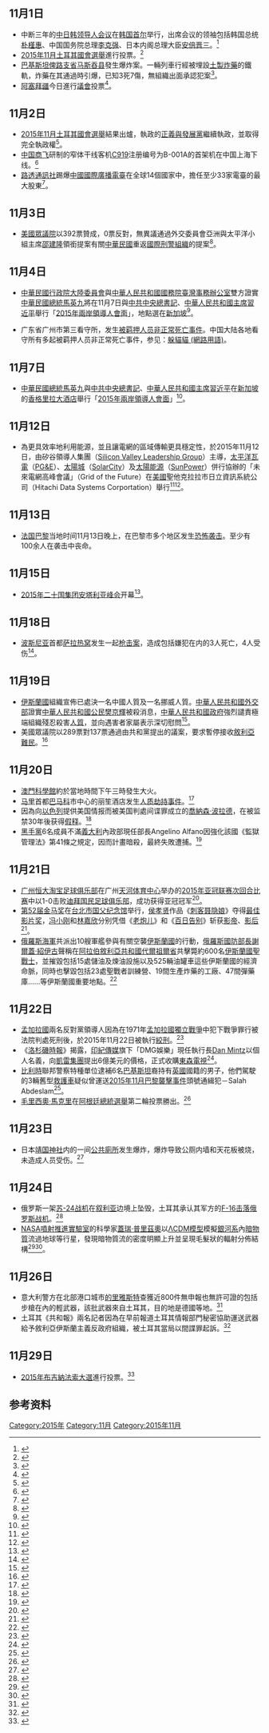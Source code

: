 <noinclude>{{monthInNews|2015|11}}</noinclude>
== 11月1日 ==
*中断三年的[[中日韩领导人会议|中日韩领导人会议]]在[[韩国|韩国]][[首尔|首尔]]举行，出席会议的领袖包括韩国总统[[朴槿惠|朴槿惠]]、中国国务院总理[[李克强|李克强]]、日本内阁总理大臣[[安倍晋三|安倍晋三]]。<ref>{{cite web|title=李克强将出席第六次中日韩领导人会议|url=http://china.cnr.cn/news/20151101/t20151101_520348064.shtml|website=央广网|date=2015年11月1日|accessdate=2015年11月1日|archive-date=2015年12月8日|archive-url=https://web.archive.org/web/20151208172003/http://china.cnr.cn/news/20151101/t20151101_520348064.shtml|dead-url=no}}</ref>
*[[2015年11月土耳其大選|2015年11月土耳其國會選舉]]進行投票。<ref>{{Cite news |url=http://www.voachinese.com/content/turkey-election-20151101/3031688.html |title=土耳其在经济政治动荡中第二次举行选举 |publisher=美國之音 |date=2015-11-01 |accessdate=2015-11-01 |archive-date=2015-11-02 |archive-url=https://web.archive.org/web/20151102174512/http://www.voachinese.com/content/turkey-election-20151101/3031688.html |dead-url=no }}</ref>
*[[巴基斯坦|巴基斯坦]][[俾路支省|俾路支省]][[马斯吞县|马斯吞县]]發生爆炸案。一輛列車行經被埋設[[土製炸藥|土製炸藥]]的鐵軌，炸藥在其通過時引爆，已知3死7傷，無組織出面承認犯案<ref>{{cite news|title=Railway Bombing Kills 3 Passengers in Pakistan|url=http://www.nytimes.com/aponline/2015/11/01/world/asia/ap-as-pakistan.html?_r=0|accessdate=2015-11-01|agency=ap|publisher=nytimes|date=2015-11-01}}</ref>。
*[[阿塞拜疆|阿塞拜疆]]今日進行[[国民议会_(阿塞拜疆)|議會]]{{le|2015年亞塞拜然議會選舉|Azerbaijani parliamentary election, 2015|選舉}}投票<ref>{{cite news|title=Azerbaijan holds parliamentary vote amid free speech limits|url=http://news.yahoo.com/azerbaijan-holds-parliamentary-vote-amid-free-speech-limits-094530013.html|accessdate=2015-11-01|agency=ap|date=2015-11-01|deadurl=yes|archiveurl=https://web.archive.org/web/20151208070530/http://news.yahoo.com/azerbaijan-holds-parliamentary-vote-amid-free-speech-limits-094530013.html|archivedate=2015-12-08}}</ref>。
== 11月2日 ==
*[[2015年11月土耳其大選|2015年11月土耳其國會選舉]]結果出爐，執政的[[正義與發展黨|正義與發展黨]]繼續執政，並取得完全執政權<ref>{{cite news|author=[[千禧年雜誌|千禧年雜誌]]國際中心|title=土耳其第26屆大國民議會選舉出爐 正義與發展黨鞏固政權持續執政|url=http://millenniummag_todaynews.dudaone.com/2015-11-02-1|work=《[[千禧年雜誌|千禧年雜誌]]》|date=2015-11-02|language=zh-tw|deadurl=yes|archiveurl=https://web.archive.org/web/20151208123447/http://millenniummag_todaynews.dudaone.com/2015-11-02-1|archivedate=2015-12-08|accessdate=2015-11-02}}</ref>。
*[[中国商飞|中国商飞]]研制的窄体干线客机[[C919|C919]]注册编号为B-001A的首架机在中国上海下线。<ref>{{Cite web |url=http://news.xinhuanet.com/fortune/2015-11/02/c_1117008884.htm |title=国产大型客机C919首架机在上海总装下线 |accessdate=2015-11-02 |archive-date=2015-11-06 |archive-url=https://web.archive.org/web/20151106084825/http://news.xinhuanet.com/fortune/2015-11/02/c_1117008884.htm |dead-url=no }}</ref>
*[[路透通訊社|路透通訊社]]踢爆[[中國國際廣播電臺|中國國際廣播電臺]]在全球14個國家中，擔任至少33家電臺的最大股東<ref>{{cite news|author=[[千禧年雜誌|千禧年雜誌]]國際中心|title=《路透通訊社》調查踢爆 中國國際廣播電臺開始收購各國電臺|url=http://millenniummag_todaynews.dudaone.com/2015-11-09-1|work=《[[千禧年雜誌|千禧年雜誌]]》|date=2015-11-09|language=zh-tw|deadurl=yes|archiveurl=https://web.archive.org/web/20151117115020/http://millenniummag_todaynews.dudaone.com/2015-11-09-1|archivedate=2015-11-17|accessdate=2015-11-09}}</ref>。
== 11月3日 ==
*[[美國眾議院|美國眾議院]]以392票贊成，0票反對，無異議通過外交委員會亞洲與太平洋小組主席[[邵建隆|邵建隆]]領銜提案有關[[中華民國|中華民國]]重返[[國際刑警組織|國際刑警組織]]的提案<ref>{{cite news|author=[[千禧年雜誌|千禧年雜誌]]突發中心|title=無異議通過！ 美國聯邦眾議院將協助臺灣重返國際刑警組織|url=http://millenniummag.dudaone.com/2015-11-03-1|work=《[[千禧年雜誌|千禧年雜誌]]》|date=2015-11-03|language=zh-tw|deadurl=yes|archiveurl=https://web.archive.org/web/20151208101913/http://millenniummag.dudaone.com/2015-11-03-1|archivedate=2015-12-08|accessdate=2015-11-04}}</ref>。
== 11月4日 ==
*[[中華民國|中華民國]][[行政院大陸委員會|行政院大陸委員會]]與[[中華人民共和國|中華人民共和國]][[國務院臺灣事務辦公室|國務院臺灣事務辦公室]]雙方證實[[中華民國總統|中華民國總統]][[馬英九|馬英九]]將在11月7日與[[中國共產黨中央委員會總書記|中共中央總書記]]、[[中華人民共和國主席|中華人民共和國主席]][[習近平|習近平]]舉行「[[2015年兩岸領導人會面|2015年兩岸領導人會面]]」，地點選在[[新加坡|新加坡]]<ref>{{cite news|author=[[千禧年雜誌|千禧年雜誌]]政治中心|title=新加坡中間牽線 中國國家主席將與臺灣總統會面|url=http://millenniummag_todaynews.dudaone.com/2015-11-04-1|work=《[[千禧年雜誌|千禧年雜誌]]》|date=2015-11-04|language=zh-tw|deadurl=yes|archiveurl=https://web.archive.org/web/20151117075855/http://millenniummag_todaynews.dudaone.com/2015-11-04-1|archivedate=2015-11-17|accessdate=2015-11-04}}</ref>。

*广东省广州市第三看守所，发生[[张六毛死于广州第三看守所事件|被羁押人员非正常死亡事件]]。中国大陆各地看守所有多起被羁押人员非正常死亡事件，参见：[[躲貓貓_(網路用語)|躲貓貓 (網路用語)]]。

== 11月7日 ==
*[[中華民國總統|中華民國總統]][[馬英九|馬英九]]與[[中國共產黨中央委員會總書記|中共中央總書記]]、[[中華人民共和國主席|中華人民共和國主席]][[習近平|習近平]]在[[新加坡|新加坡]]的[[新加坡香格里拉大酒店|香格里拉大酒店]]舉行「[[2015年兩岸領導人會面|2015年兩岸領導人會面]]」<ref>{{Cite web|url=http://news.xinhuanet.com/2015-11/07/c_1117071846.htm|title=中共中央总书记、国家主席习近平于11月7日下午同台湾方面领导人马英九在新加坡会面|publisher=新华网|accessdate=2015-11-07|archive-date=2015-11-17|archive-url=https://web.archive.org/web/20151117032906/http://news.xinhuanet.com/2015-11/07/c_1117071846.htm|dead-url=no}}</ref>。
== 11月12日 ==
*為更具效率地利用能源，並且讓電網的區域傳輸更具穩定性，於2015年11月12日，由矽谷領導人集團（[[Silicon_Valley_Leadership_Group|Silicon Valley Leadership Group]]）主導，[[太平洋瓦電公司|太平洋瓦電]]（[[PG&E|PG&E]]）、[[太陽城_(美國)|太陽城]]（[[SolarCity|SolarCity]]）及[[太陽能源|太陽能源]]（[[SunPower|SunPower]]）併行協辦的「未來電網高峰會議」（Grid of the Future）在[[美國|美國]]聖他克拉拉市日立資訊系統公司（Hitachi Data Systems Corportation）舉行<ref>{{Cite web|url=http://www.taiwantrade.com.tw/CH/bizsearchdetail/8086672/C/|title=新電網系統 解決能源危機|publisher=台灣經貿網|accessdate=2015-11-17|language=zh-tw|archive-date=2015-11-19|archive-url=https://web.archive.org/web/20151119011351/http://www.taiwantrade.com.tw/CH/bizsearchdetail/8086672/C/|dead-url=no}}</ref><ref>{{Cite web|url=http://www.worldjournal.com/3527963/article-%E6%96%B0%E9%9B%BB%E7%B6%B2%E7%B3%BB%E7%B5%B1-%E8%A7%A3%E6%B1%BA%E8%83%BD%E6%BA%90%E5%8D%B1%E6%A9%9F/?ref=%E8%88%8A%E9%87%91%E5%B1%B1|title=新電網系統 解決能源危機|publisher=世界新聞網|accessdate=2015-11-13|language=zh-tw|deadurl=yes|archiveurl=https://archive.is/20151118070841/http://www.worldjournal.com/3527963/article-%E6%96%B0%E9%9B%BB%E7%B6%B2%E7%B3%BB%E7%B5%B1-%E8%A7%A3%E6%B1%BA%E8%83%BD%E6%BA%90%E5%8D%B1%E6%A9%9F/?ref=%E8%88%8A%E9%87%91%E5%B1%B1|archivedate=2015-11-18}}</ref>。

== 11月13日 ==
*[[法国|法国]][[巴黎|巴黎]]当地时间11月13日晚上，在巴黎市多个地区发生[[2015年11月巴黎袭击案|恐怖袭击]]。至少有100余人在袭击中丧命。

== 11月15日==
*[[2015年二十国集团安塔利亚峰会|2015年二十国集团安塔利亚峰会]]开幕<ref>{{cite news|title=Angela Merkel at G20: 'We are stronger than any form of terrorism'|url=http://money.cnn.com/2015/11/15/news/economy/paris-attack-g20-summit/index.html|agency=CNN|date=2015-11-16|accessdate=2017-07-08|archive-date=2017-03-02|archive-url=https://web.archive.org/web/20170302171221/http://money.cnn.com/2015/11/15/news/economy/paris-attack-g20-summit/index.html|dead-url=no}}</ref>。

== 11月18日 ==
*[[波斯尼亚|波斯尼亚]]首都[[萨拉热窝|萨拉热窝]]发生一起[[2015年萨拉热窝枪击案|枪击案]]，造成包括嫌犯在内的3人死亡，4人受伤<ref name=background>{{cite news|author1=Umberto Bacchi|title=Bosnia: Gunman kills two soldiers and blows himself up in Sarajevo 'terror' attack|url=http://www.ibtimes.co.uk/bosnia-gunman-kills-two-soldiers-blows-himself-sarajevo-terror-attack-1529474|accessdate=2015-12-01|agency=IBTimes|date=2015-11-19|archiveurl=https://web.archive.org/web/20151120181646/http://www.ibtimes.co.uk/bosnia-gunman-kills-two-soldiers-blows-himself-sarajevo-terror-attack-1529474|archivedate=2015-11-20|deadurl=no}}</ref>。

== 11月19日 ==
*[[伊斯蘭國|伊斯蘭國]]組織宣佈已處決一名中國人質及一名挪威人質。[[中華人民共和國外交部|中華人民共和國外交部]]證實[[中華人民共和國|中華人民共和國]][[公民|公民]][[樊京輝|樊京輝]]被殺消息，[[中華人民共和國政府|中華人民共和國政府]]強烈譴責極端組織殘忍殺害[[人質|人質]]，並向遇害者家屬表示深切慰問<ref>{{cite news|url=http://news.xinhuanet.com/world/2015-11/19/c_128445938.htm|title=外交部确认中国人质被IS杀害|publisher=新华网|date=2015-11-19|accessdate=2015-11-19|archive-date=2015-11-19|archive-url=https://web.archive.org/web/20151119145309/http://news.xinhuanet.com/world/2015-11/19/c_128445938.htm|dead-url=no}}</ref>。
*美國眾議院以289票對137票通過由共和黨提出的議案，要求暫停接收[[敘利亞內戰難民|敘利亞難民]]。<ref>{{Cite news |url=http://www.chinanews.com/gj/2015/11-20/7632471.shtml |title=美众议院通过暂停接受叙难民法案 奥巴称将否决 |publisher=中新網 |date=2015-11-20 |accessdate=2015-11-20 |archive-date=2015-11-20 |archive-url=https://web.archive.org/web/20151120154920/http://www.chinanews.com/gj/2015/11-20/7632471.shtml |dead-url=no }}</ref>

== 11月20日 ==
*[[澳門科學館|澳門科學館]]約於當地時間下午三時發生大火。
*[[马里|马里]]首都[[巴马科|巴马科]]市中心的丽笙酒店发生[[2015年巴马科丽笙酒店遇袭事件|人质劫持事件]]。<ref>{{cite news|url=http://news.163.com/15/1120/17/B8SNDA5A000146BE.html|title=马里一酒店发生枪战 多名中国旅客被困|publisher=网易新闻|date=2015-11-20|accessdate=2015-11-21|archive-url=https://web.archive.org/web/20151121081712/http://news.163.com/15/1120/17/B8SNDA5A000146BE.html|archive-date=2015-11-21|dead-url=yes}}</ref>
*因為向[[以色列|以色列]]提供美国情报而被美国判處间谍罪成立的[[喬納森·波拉德|喬納森·波拉德]]，在被监禁30年後获得[[假释|假释]]。<ref>{{Cite news |url=http://www.voachinese.com/content/us-spy-20151120/3067433.html |title=美间谍为以色列提供情报监禁30年获释 |publisher=美國之音 |date=2015-11-21 |accessdate=2015-11-21 |archive-date=2015-11-21 |archive-url=https://web.archive.org/web/20151121234851/http://www.voachinese.com/content/us-spy-20151120/3067433.html |dead-url=no }}</ref>
*[[黑手黨|黑手黨]]6名成員不滿[[義大利|義大利]]內政部現任部長Angelino Alfano因強化該國《監獄管理法》第41條之規定，因而計畫暗殺，最終失敗遭捕。<ref>{{cite news|author=[[千禧年雜誌|千禧年雜誌]]國際中心|title=俄羅斯海軍發射巡弋飛彈 聲稱擊斃約600名伊斯蘭國聖戰士|url=http://millenniummag_realtimenews.dudaone.com/2015-11-21-1|work=《[[千禧年雜誌|千禧年雜誌]]》|date=2015-11-21|language=zh-tw|deadurl=yes|archiveurl=https://web.archive.org/web/20151122175008/http://millenniummag_realtimenews.dudaone.com/2015-11-21-1|archivedate=2015-11-22|accessdate=2015-11-22}}</ref>

== 11月21日 ==
*[[广州恒大淘宝足球俱乐部|广州恒大淘宝足球俱乐部]]在广州[[天河体育中心|天河体育中心]]举办的[[2015年亚足联冠军联赛决赛|2015年亚冠联赛次回合比赛]]中以1-0击败[[迪拜国民足球俱乐部|迪拜国民足球俱乐部]]，成功获得亚冠冠军<ref>{{cite web|author1=周靖杰|title=埃尔克森一锤定音　恒大再登亚洲之巅|url=http://news.xinhuanet.com/sports/2015-11/21/c_128453482.htm|website=新华社|accessdate=2015-11-22|date=2015-11-21|archive-date=2016-04-04|archive-url=https://web.archive.org/web/20160404195622/http://news.xinhuanet.com/sports/2015-11/21/c_128453482.htm|dead-url=no}}</ref>。
*[[第52届金马奖|第52届金马奖]]在[[台北市|台北市]][[国父纪念馆|国父纪念馆]]举行，[[侯孝贤|侯孝贤]]作品《[[刺客聂隐娘|刺客聂隐娘]]》夺得[[金马奖最佳影片|最佳影片奖]]，[[冯小刚|冯小刚]]和[[林嘉欣|林嘉欣]]分别凭借《[[老炮儿|老炮儿]]》和《[[百日告别|百日告别]]》斩获[[金马奖最佳男主角|影帝]]、[[金马奖最佳女主角|影后]]<ref>{{cite news|title=第52届台湾电影金马奖全揭晓 《聂隐娘》5项大奖登顶 冯小刚夺影帝|url=http://news.mtime.com/2015/11/21/1549468.html|accessdate=2015-11-22|website=Mtime时光网|date=2015-11-21|language=zh-cn|archive-date=2015-11-24|archive-url=https://web.archive.org/web/20151124074738/http://news.mtime.com/2015/11/21/1549468.html|dead-url=no}}</ref>。
*[[俄羅斯海軍|俄羅斯海軍]]共派出10艘軍艦參與有關空襲[[伊斯蘭國|伊斯蘭國]]的行動，[[俄羅斯國防部長|俄羅斯國防部長]][[謝爾蓋·紹伊古|謝爾蓋·紹伊古]]聲稱在[[阿拉伯敘利亞共和國|阿拉伯敘利亞共和國]][[代爾祖爾省|代爾祖爾省]]共擊斃約600名[[伊斯蘭國|伊斯蘭國]][[聖戰士|聖戰士]]，並摧毀包括15處儲油及煉油設施以及525輛油罐車這些伊斯蘭國的經濟命脈，同時也擊毀包括23處聖戰者訓練營、19間生產炸藥的工廠、47間彈藥庫……等伊斯蘭國重要地點。<ref>{{cite news|author=[[千禧年雜誌|千禧年雜誌]]國際中心|title=俄羅斯海軍發射巡弋飛彈 聲稱擊斃約600名伊斯蘭國聖戰士|url=http://millenniummag_realtimenews.dudaone.com/2015-11-22-2|work=《[[千禧年雜誌|千禧年雜誌]]》|date=2015-11-22|language=zh-tw|deadurl=yes|archiveurl=https://web.archive.org/web/20151122201201/http://millenniummag_realtimenews.dudaone.com/2015-11-22-2|archivedate=2015-11-22|accessdate=2015-11-22}}</ref>

== 11月22日 ==
*[[孟加拉國|孟加拉國]]兩名反對黨領導人因為在1971年[[孟加拉國獨立戰爭|孟加拉國獨立戰爭]]中犯下戰爭罪行被法院判處死刑後，於2015年11月22日被執行[[絞刑|絞刑]]。<ref>{{Cite news |url=http://www.chinanews.com/gj/2015/11-22/7635210.shtml |title=孟加拉以战争罪处决两名反对党领导人 或引民愤 |publisher=中新網 |date=2015-11-22 |accessdate=2015-11-22 |archive-date=2015-11-22 |archive-url=https://web.archive.org/web/20151122132320/http://www.chinanews.com/gj/2015/11-22/7635210.shtml |dead-url=no }}</ref>
*《[[洛杉磯時報|洛杉磯時報]]》揭露，[[印紀傳媒|印紀傳媒]]旗下「DMG娛樂」現任執行長[[Dan_Mintz|Dan Mintz]]以個人名義，向[[凱雷集團|凱雷集團]]提出6億美元的價格，正式收購[[東森電視|東森電視]]<ref>{{cite news|author=[[千禧年雜誌|千禧年雜誌]]生活中心|title=《洛杉磯時報》揭露 《東森電視》出售《DMG娛樂》執行長|url=http://millenniummag_todaynews.dudaone.com/2015-11-22-1|work=《[[千禧年雜誌|千禧年雜誌]]》|date=2015-11-22|language=zh-tw|deadurl=yes|archiveurl=https://web.archive.org/web/20151122224412/http://millenniummag_todaynews.dudaone.com/2015-11-22-1|archivedate=2015-11-22|accessdate=2015-11-22}}</ref>。
*[[比利時|比利時]]聯邦警察特種單位逮補6名[[巴基斯坦|巴基斯坦]]裔持有[[英國|英國]]國籍的男子，他們駕駛的3輛舊型[[救護車|救護車]]疑似曾運送[[2015年11月巴黎襲擊事件|2015年11月巴黎襲擊事件]]頭號通緝犯－Salah Abdeslam<ref>{{cite news|author=[[千禧年雜誌|千禧年雜誌]]突發中心|title=疑似牽扯巴黎襲擊事件 6名男子稍早遭比利時聯邦警察逮補|url=http://millenniummag.dudaone.com/2015-11-22-2|work=《[[千禧年雜誌|千禧年雜誌]]》|date=2015-11-22|language=zh-tw|deadurl=yes|archiveurl=https://web.archive.org/web/20151122232714/http://millenniummag.dudaone.com/2015-11-22-2|archivedate=2015-11-22|accessdate=2015-11-22}}</ref>。
*[[毛里西奧·馬克里|毛里西奧·馬克里]]在[[2015年阿根廷大選|阿根廷總統選舉]]第二輪投票勝出。<ref>{{Cite news |url=http://www.chinanews.com/gj/2015/11-24/7637748.shtml |title=马克里当选阿根廷总统 曾执掌博卡获17个冠军 |publisher=中新網 |date=2015-11-24 |accessdate=2015-11-24 |archive-date=2015-11-24 |archive-url=https://web.archive.org/web/20151124151645/http://www.chinanews.com/gj/2015/11-24/7637748.shtml |dead-url=no }}</ref>

== 11月23日 ==
*日本[[靖国神社|靖国神社]]内的一间[[公共廁所|公共廁所]]发生爆炸，爆炸导致公厕内墙和天花板被烧，未造成人员受伤。<ref>{{cite news|url=http://www3.nhk.or.jp/news/html/20151123/k10010316601000.html|title=靖国神社のトイレ「爆発音」 神社狙った事件か|publisher=[[日本放送協會|日本放送協會]]|date=2015-11-23|accessdate=2015-11-23|deadurl=yes|archiveurl=https://web.archive.org/web/20151123014747/http://www3.nhk.or.jp/news/html/20151123/k10010316601000.html|archivedate=2015-11-23}}</ref>

== 11月24日 ==
*俄罗斯一架[[苏-24|苏-24战机]]在[[叙利亚|叙利亚]]边境上坠毁，土耳其承认其军方的[[F-16|F-16]][[2015年俄罗斯苏-24被土耳其击落|击落俄罗斯战机]]。<ref>{{cite news|title=一架俄罗斯战机在叙利亚边境被土耳其军方击落|url=http://cn.reuters.com/article/2015/11/24/russia-turk-warplane-idCNKBS0TD0WU20151124|accessdate=2015-11-24|agency=路透社|date=2015-11-24|archive-date=2015-11-25|archive-url=https://web.archive.org/web/20151125081837/http://cn.reuters.com/article/2015/11/24/russia-turk-warplane-idCNKBS0TD0WU20151124|dead-url=yes}}</ref>
* [[NASA|NASA]][[噴射推進實驗室|噴射推進實驗室]]的科學家[[蓋瑞·普里茲奧|蓋瑞·普里茲奧]]以[[ΛCDM模型|ΛCDM模型]]模擬[[銀河系|銀河系]]內[[暗物質|暗物質]]流過地球等行星，發現暗物質流的密度明顯上升並呈現毛髮狀的輻射分佈結構<ref>{{cite journal|title=Dense Dark Matter Hairs Spreading Out from Earth, Jupiter and Other Compact Bodies|author=Gary Prézeau|arxiv=1507.07009|journal=The Astrophysical Journal|date=2015-11-25|accessdate=2015-11-27|url=http://inspirehep.net/record/1385057}}</ref><ref>{{cite news|title=Earth Might Have Hairy Dark Matter|url=https://www.nasa.gov/feature/jpl/earth-might-have-hairy-dark-matter|date=2015-11-24|author=Elizabeth Landau|publisher=NASA's Jet Propulsion Laboratory|accessdate=2015-11-27|archive-date=2015-11-27|archive-url=https://web.archive.org/web/20151127112111/https://www.nasa.gov/feature/jpl/earth-might-have-hairy-dark-matter/|dead-url=no}}</ref>。

== 11月26日 ==
*意大利警方在北部港口城市[[的里雅斯特|的里雅斯特]]查獲近800件無申報也無許可證的包括步槍在內的輕武器，該批武器來自土耳其，目的地是德國等地。<ref>{{Cite news |url=http://www.chinanews.com/gj/2015/11-27/7644746.shtml |title=意大利警方在北部一港口查获近800件轻武器 |publisher=中新網 |date=2015-11-27 |accessdate=2015-11-27 |archive-date=2015-12-08 |archive-url=https://web.archive.org/web/20151208095613/http://www.chinanews.com/gj/2015/11-27/7644746.shtml |dead-url=no }}</ref>
*土耳其《共和報》兩名記者因為在早前報道土耳其情報部門秘密協助運送武器給予敘利亞伊斯蘭主義反政府組織，被土耳其當局以間諜罪起訴。<ref>{{Cite news |url=http://www.bbc.com/zhongwen/simp/world/2015/11/151127_turkish_journalists_charged |title=土耳其两位知名记者因武器报道被控间谍罪 |work=BBC中文網 |date=2015-11-27 |accessdate=2015-11-28 |archive-date=2015-11-28 |archive-url=https://web.archive.org/web/20151128063314/http://www.bbc.com/zhongwen/simp/world/2015/11/151127_turkish_journalists_charged |dead-url=no }}</ref>

== 11月29日 ==
*[[2015年布吉納法索大選|2015年布吉納法索大選]]進行投票。<ref>{{Cite news |url=http://www.chinanews.com/gj/2015/11-30/7648759.shtml |title=布基纳法索总统选举 执政27年前总统不再参选 |publisher=中新網 |date=2015-11-30 |accessdate=2015-11-30 |archive-date=2015-12-08 |archive-url=https://web.archive.org/web/20151208100616/http://www.chinanews.com/gj/2015/11-30/7648759.shtml |dead-url=no }}</ref>

== 参考资料 ==
{{reflist|2}}

{{各月大事记}}
[[Category:2015年|Category:2015年]]
[[Category:11月|Category:11月]]
[[Category:2015年11月|Category:2015年11月]]